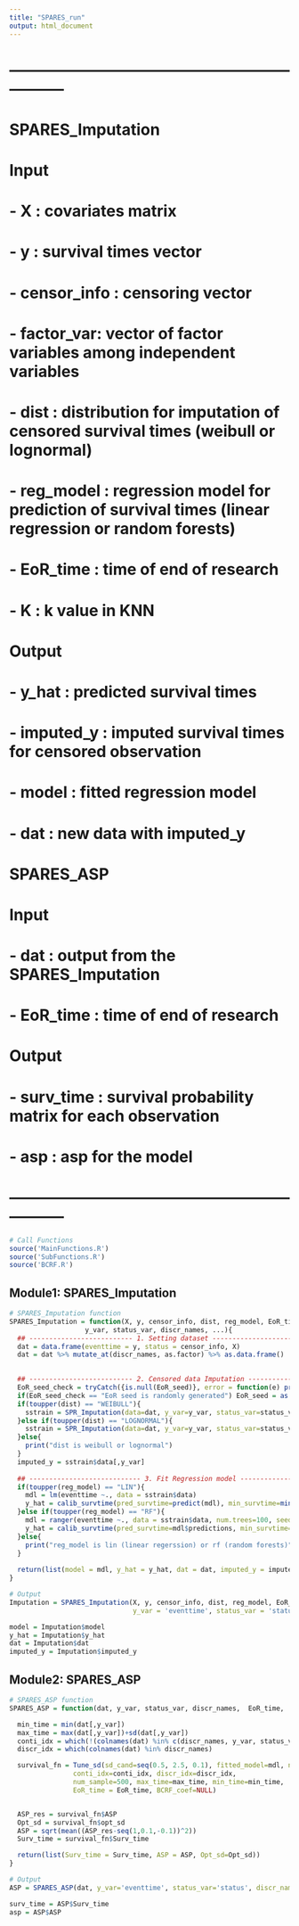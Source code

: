 ```yaml
---
title: "SPARES_run"
output: html_document
---
```


# -----------------------------------------------------------------
# SPARES_Imputation

# Input
# - X : covariates matrix
# - y : survival times vector
# - censor_info : censoring vector
# - factor_var: vector of factor variables among independent variables
# - dist : distribution for imputation of censored survival times (weibull or lognormal)
# - reg_model : regression model for prediction of survival times (linear regression or random forests)
# - EoR_time : time of end of research
# - K : k value in KNN

# Output
# - y_hat : predicted survival times
# - imputed_y : imputed survival times for censored observation
# - model : fitted regression model
# - dat : new data with imputed_y

# SPARES_ASP

# Input
# - dat : output from the SPARES_Imputation
# - EoR_time : time of end of research

# Output
# - surv_time : survival probability matrix for each observation
# - asp : asp for the model

# -----------------------------------------------------------------

```r
# Call Functions
source('MainFunctions.R')
source('SubFunctions.R')
source('BCRF.R')
```

## Module1: SPARES_Imputation
```r
# SPARES_Imputation function
SPARES_Imputation = function(X, y, censor_info, dist, reg_model, EoR_time, K, 
                   y_var, status_var, discr_names, ...){
  ## -------------------------- 1. Setting dataset -------------------------- ##
  dat = data.frame(eventtime = y, status = censor_info, X)
  dat = dat %>% mutate_at(discr_names, as.factor) %>% as.data.frame()
  

  ## -------------------------- 2. Censored data Imputation -------------------------- ##
  EoR_seed_check = tryCatch({is.null(EoR_seed)}, error = function(e) print("EoR seed is randomly generated"))
  if(EoR_seed_check == "EoR seed is randomly generated") EoR_seed = as.integer(runif(1,0,999999))
  if(toupper(dist) == "WEIBULL"){
    sstrain = SPR_Imputation(data=dat, y_var=y_var, status_var=status_var, K=K, EoR_distn='weibull', EoR_seed=EoR_seed,  EoR_time = EoR_time)
  }else if(toupper(dist) == "LOGNORMAL"){
    sstrain = SPR_Imputation(data=dat, y_var=y_var, status_var=status_var, K=K, EoR_distn='lognormal', EoR_seed=EoR_seed, EoR_time = EoR_time)
  }else{
    print("dist is weibull or lognormal")
  }
  imputed_y = sstrain$data[,y_var]
  
  ## ---------------------------- 3. Fit Regression model ---------------------------- ##
  if(toupper(reg_model) == "LIN"){
    mdl = lm(eventtime ~., data = sstrain$data)
    y_hat = calib_survtime(pred_survtime=predict(mdl), min_survtime=min(dat$eventtime))
  }else if(toupper(reg_model) == "RF"){
    mdl = ranger(eventtime ~., data = sstrain$data, num.trees=100, seed=EoR_seed)
    y_hat = calib_survtime(pred_survtime=mdl$predictions, min_survtime=min(dat$eventtime))
  }else{
    print("reg_model is lin (linear regerssion) or rf (random forests)")
  }
  
  return(list(model = mdl, y_hat = y_hat, dat = dat, imputed_y = imputed_y))
}  

# Output
Imputation = SPARES_Imputation(X, y, censor_info, dist, reg_model, EoR_time, K,
                               y_var = 'eventtime', status_var = 'status', discr_names=factor_var)

model = Imputation$model
y_hat = Imputation$y_hat
dat = Imputation$dat
imputed_y = Imputation$imputed_y
```

## Module2: SPARES_ASP
```r
# SPARES_ASP function
SPARES_ASP = function(dat, y_var, status_var, discr_names,  EoR_time, ...){

  min_time = min(dat[,y_var])
  max_time = max(dat[,y_var])+sd(dat[,y_var])
  conti_idx = which(!(colnames(dat) %in% c(discr_names, y_var, status_var)))
  discr_idx = which(colnames(dat) %in% discr_names)

  survival_fn = Tune_sd(sd_cand=seq(0.5, 2.5, 0.1), fitted_model=mdl, newdata=dat, y_var=y_var, status_var=status_var,
                conti_idx=conti_idx, discr_idx=discr_idx,
                num_sample=500, max_time=max_time, min_time=min_time,
                EoR_time = EoR_time, BCRF_coef=NULL)


  ASP_res = survival_fn$ASP
  Opt_sd = survival_fn$opt_sd
  ASP = sqrt(mean((ASP_res-seq(1,0.1,-0.1))^2))
  Surv_time = survival_fn$Surv_time

  return(list(Surv_time = Surv_time, ASP = ASP, Opt_sd=Opt_sd))
}

# Output
ASP = SPARES_ASP(dat, y_var='eventtime', status_var='status', discr_names=factor_var, EoR_time)

surv_time = ASP$Surv_time
asp = ASP$ASP
```

